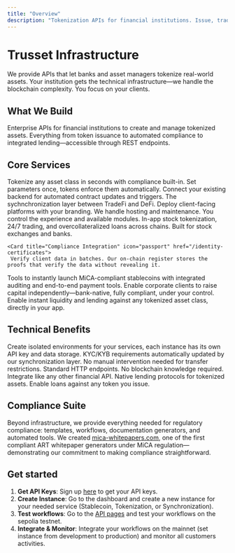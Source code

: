 ```yaml
---
title: "Overview"
description: "Tokenization APIs for financial institutions. Issue, trade, and finance digital assets through one integration."
---
```


# Trusset Infrastructure

We provide APIs that let banks and asset managers tokenize real-world assets. Your institution gets the technical infrastructure—we handle the blockchain complexity. You focus on your clients.

## What We Build

Enterprise APIs for financial institutions to create and manage tokenized assets. Everything from token issuance to automated compliance to integrated lending—accessible through REST endpoints.

## Core Services

<CardGroup cols={2}>
  <Card title="Tokenization" icon="coin" href="/tokenization-learn/overview">
    Tokenize any asset class in seconds with compliance built-in. Set parameters once, tokens enforce them automatically.
  </Card>
  
  <Card title="Synchronization Layer" icon="database" href="/learn-oracles">
    Connect your existing backend for automated contract updates and triggers. The sychnchronization layer between TradeFi and DeFi.
  </Card>
  
  <Card title="White-Label Platforms" icon="palette" href="/white-label">
    Deploy client-facing platforms with your branding. We handle hosting and maintenance. You control the experience and available modules.
  </Card>
  
  <Card title="Stock Exchange Integration" icon="building-columns" href="/stock-exchanges">
    In-app stock tokenization, 24/7 trading, and overcollateralized loans across chains. Built for stock exchanges and banks.
  </Card>

    <Card title="Compliance Integration" icon="passport" href="/identity-certificates">
     Verify client data in batches. Our on-chain register stores the proofs that verify the data without revealing it. 
  </Card>

  <Card title="Stablecoin Infrastructure" icon="coins" href="/stablecoin-intro">
    Tools to instantly launch MiCA-compliant stablecoins with integrated auditing and end-to-end payment tools.
  </Card>

  <Card title="Capital Raising" icon="hands" href="/investment-framework-intro">
    Enable corporate clients to raise capital independently—bank-native, fully compliant, under your control.
  </Card>

  <Card title="Credit Solutions" icon="credit-card" href="/stablecoin-intro">
    Enable instant liquidity and lending against any tokenized asset class, directly in your app. 
  </Card>

</CardGroup>

## Technical Benefits

<CardGroup cols={2}>
  <Card title="Instance Isolation" icon="lock">
    Create isolated environments for your services, each instance has its own API key and data storage.
  </Card>
  
  <Card title="Automated Compliance" icon="shield-check">
    KYC/KYB requirements automatically updated by our synchronization layer. No manual intervention needed for transfer restrictions.
  </Card>
  
  <Card title="REST API Design" icon="code">
    Standard HTTP endpoints. No blockchain knowledge required. Integrate like any other financial API.
  </Card>
  
  <Card title="Credit-first Architecture" icon="credit-card">
    Native lending protocols for tokenized assets. Enable loans against any token you issue.
  </Card>
</CardGroup>

## Compliance Suite
Beyond infrastructure, we provide everything needed for regulatory compliance: templates, workflows, documentation generators, and automated tools. We created [mica-whitepapers.com](https://mica-whitepapers.com), one of the first compliant ART whitepaper generators under MiCA regulation—demonstrating our commitment to making compliance straightforward.

## Get started

1. **Get API Keys**: Sign up [here](https://www.issuers.trusset.org/) to get your API keys.
2. **Create Instance**: Go to the dashboard and create a new instance for your needed service (Stablecoin, Tokenization, or Synchronization). 
3. **Test workflows**: Go to the [API pages](/api-intro) and test your workflows on the sepolia testnet. 
4. **Integrate & Monitor**: Integrate your workflows on the mainnet (set instance from development to production) and monitor all customers activities. 

